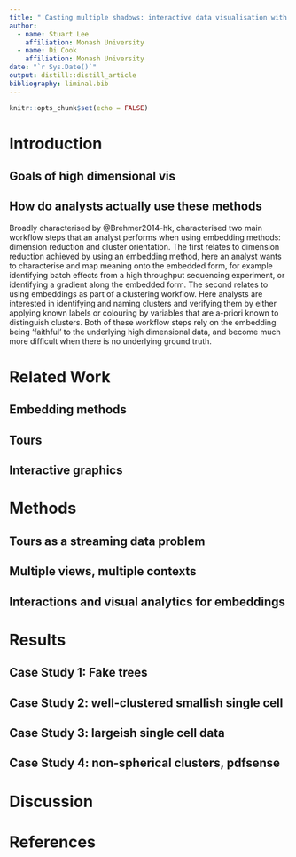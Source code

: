 ```yaml
---
title: " Casting multiple shadows: interactive data visualisation with tours and embeddings"
author:
  - name: Stuart Lee
    affiliation: Monash University
  - name: Di Cook
    affiliation: Monash University
date: "`r Sys.Date()`"
output: distill::distill_article
bibliography: liminal.bib
---
```


```r
knitr::opts_chunk$set(echo = FALSE)
```

<!--
- review of embedding algorithms, interactive graphics, tours
- technology
- design
- examples/benchmarks
  - Kevin moon
  - pdfsense
  - single cell
  - quick draw
-->

# Introduction



## Goals of high dimensional vis

## How do analysts actually use these methods

Broadly characterised by @Brehmer2014-hk, characterised two main workflow
steps that an analyst performs when using embedding methods: dimension reduction
and cluster orientation. The first relates to 
dimension reduction achieved by using an embedding method, here an analyst
wants to characterise and map meaning onto the embedded form, for example
identifying batch effects from a high throughput sequencing experiment, or
identifying a gradient along the embedded form. The second relates to using
embeddings as part of a clustering workflow. Here analysts are interested
in identifying  and naming clusters and verifying them by either applying 
known labels or colouring by variables that are a-priori known to distinguish 
clusters. Both of these workflow steps rely on the embedding being 'faithful' to
the underlying high dimensional data, and become much more difficult when
there is no underlying ground truth.


# Related Work

## Embedding methods

## Tours 

## Interactive graphics


# Methods

## Tours as a streaming data problem

## Multiple views, multiple contexts


## Interactions and visual analytics for embeddings


# Results

## Case Study 1: Fake trees

## Case Study 2: well-clustered smallish single cell 

## Case Study 3: largeish single cell data

## Case Study 4: non-spherical clusters, pdfsense


# Discussion

# References








